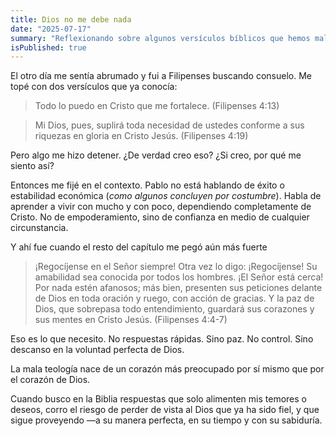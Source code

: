 ```yaml
---
title: Dios no me debe nada
date: "2025-07-17"
summary: "Reflexionando sobre algunos versículos bíblicos que hemos malinterpretado sobre la provisión y fidelidad de Dios"
isPublished: true
---
```


El otro día me sentía abrumado y fui a Filipenses buscando consuelo. Me topé con dos versículos que ya conocía:

> Todo lo puedo en Cristo que me fortalece. (Filipenses 4:13)

> Mi Dios, pues, suplirá toda necesidad de ustedes conforme a sus riquezas en gloria en Cristo Jesús. (Filipenses 4:19)

Pero algo me hizo detener. ¿De verdad creo eso? ¿Si creo, por qué me siento así?

Entonces me fijé en el contexto. Pablo no está hablando de éxito o estabilidad económica (*como algunos concluyen por costumbre*). 
Habla de aprender a vivir con mucho y con poco, dependiendo completamente de Cristo. No de empoderamiento, sino de confianza en medio de cualquier circunstancia.

Y ahí fue cuando el resto del capítulo me pegó aún más fuerte

> ¡Regocíjense en el Señor siempre! Otra vez lo digo: ¡Regocíjense! 
> Su amabilidad sea conocida por todos los hombres. ¡El Señor está cerca! 
> Por nada estén afanosos; más bien, presenten sus peticiones delante de Dios en toda oración y ruego, con acción de gracias. 
> Y la paz de Dios, que sobrepasa todo entendimiento, guardará sus corazones y sus mentes en Cristo Jesús. (Filipenses 4:4-7)

Eso es lo que necesito. No respuestas rápidas. Sino paz. No control. Sino descanso en la voluntad perfecta de Dios.

La mala teología nace de un corazón más preocupado por sí mismo que por el corazón de Dios.

Cuando busco en la Biblia respuestas que solo alimenten mis temores o deseos, corro el riesgo de perder de vista al Dios que ya ha sido fiel, y que sigue proveyendo —a su manera perfecta, en su tiempo y con su sabiduría.